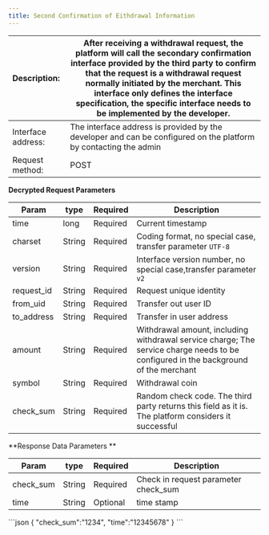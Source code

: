 ---
title: Second Confirmation of Eithdrawal Information
---

| Description:       | After receiving a withdrawal request, the platform will call the secondary confirmation interface provided by the third party to confirm that the request is a withdrawal request normally initiated by the merchant. This interface only defines the interface specification, the specific interface needs to be implemented by the developer. |
| :----------------- | ------------------------------------------------------------ |
| Interface address: | The interface address is provided by the developer and can be configured on the platform by contacting the admin |
| Request method:    | POST                                                         |



**Decrypted Request Parameters**

| Param      | type   | Required | Description                                                  |
| ---------- | ------ | -------- | ------------------------------------------------------------ |
| time       | long   | Required | Current timestamp                                            |
| charset    | String | Required | Coding format, no special case, transfer parameter `UTF-8`   |
| version    | String | Required | Interface version number, no special case,transfer parameter `v2` |
| request_id | String | Required | Request unique identity                                      |
| from_uid   | String | Required | Transfer out user ID                                         |
| to_address | String | Required | Transfer in user address                                     |
| amount     | String | Required | Withdrawal amount, including withdrawal service charge; The service charge needs to be configured in the background of the merchant |
| symbol     | String | Required | Withdrawal coin                                          |
| check_sum  | String | Required | Random check code. The third party returns this field as it is. The platform considers it successful |



**Response Data Parameters **

| Param     | type   | Required | Description                          |
| --------- | ------ | -------- | ------------------------------------ |
| check_sum | String | Required | Check in request parameter check_sum |
| time      | String | Optional | time stamp                           |



<ResponseExample>
```json
{
    "check_sum":"1234",
    "time":"12345678"
}
```
</ResponseExample>
